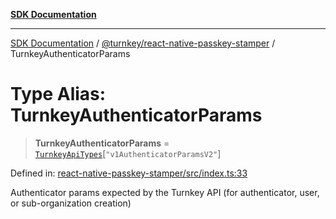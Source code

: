 [**SDK Documentation**](../../../README.mdx)

***

[SDK Documentation](../../../packages.mdx) / [@turnkey/react-native-passkey-stamper](../README.mdx) / TurnkeyAuthenticatorParams

# Type Alias: TurnkeyAuthenticatorParams

> **TurnkeyAuthenticatorParams** = [`TurnkeyApiTypes`](../../http/type-aliases/TurnkeyApiTypes.mdx)\[`"v1AuthenticatorParamsV2"`\]

Defined in: [react-native-passkey-stamper/src/index.ts:33](https://github.com/tkhq/sdk/blob/e1b1a69bdd608320aaf03cc2dbbf68dc0c52b28d/packages/react-native-passkey-stamper/src/index.ts#L33)

Authenticator params expected by the Turnkey API (for authenticator, user, or sub-organization creation)
